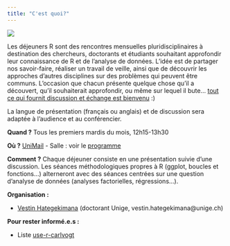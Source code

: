 ```yaml
---
title: "C'est quoi?"
---
```


![](http://www.phdcomics.com/comics/archive/phd113007s.gif)

Les déjeuners R sont des rencontres mensuelles pluridisciplinaires à destination des chercheurs, doctorants et étudiants souhaitant approfondir leur connaissance de R et de l’analyse de données. L’idée est de partager nos savoir-faire, réaliser un travail de veille, ainsi que de découvrir les approches d’autres disciplines sur des problèmes qui peuvent être communs. L’occasion que chacun présente quelque chose qu’il a découvert, qu’il souhaiterait approfondir, ou même sur lequel il bute… [tout ce qui fournit discussion et échange est bienvenu](/mailing_list.qmd) :)

La langue de présentation (français ou anglais) et de discussion sera adaptée à l’audience et au conférencier.

**Quand ?** Tous les premiers mardis du mois, 12h15-13h30

**Où ?** [UniMail](http://www.openstreetmap.org/node/1582369226) - Salle : voir le [programme](/index.qmd)

**Comment ?** Chaque déjeuner consiste en une présentation suivie d’une discussion. Les séances méthodologiques propres à R (ggplot, boucles et fonctions…) alterneront avec des séances centrées sur une question d’analyse de données (analyses factorielles, régressions…).

**Organisation :**

-   [Vestin Hategekimana](https://vestin-hategekimana.netlify.app/) (doctorant Unige, vestin.hategekimana@unige.ch)


**Pour rester informé.e.s :**

-   Liste [use-r-carlvogt](http://listes.unige.ch/sympa/info/use-r-carlvogt)